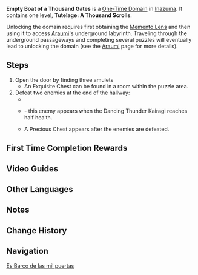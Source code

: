 {{Domain Infobox
|image        = Domain Empty Boat of a Thousand Gates.png
|type         = One-Time
|description  = This [[tengu]] annex dwelling that floats upon the sea like a lonesome boat once played host to the somewhat famous "[[Yougou Three]]," and this would later become the cage in which they, having despaired, spent the rest of their days.<ref group="Note">The English translation "and this would later become the cage in which they ([[Yougou Three]]), having despaired, spent the rest of their days." has somewhat deviated from the original Chinese  "后来成了此人灰心之后虚度余生的樊笼，沉入了海下." The phrase 此人 (lit. "this person") is an archaic expression which is almost always used as a singular. Therefore, a more plausible interpretation would be "Thereafter, [this boat] became the house of seclusion (lit. bird cage) in which this person ([[Reizenbou]]), having despaired, spent the rest of of her days in vain and [the boat] finally sunk into the sea."</ref>
|region       = Inazuma
|area         = Narukami Island
|subarea      = Araumi
|requiredAR   = 30
|recLevel     = WL-dependent <!--88 (WL8)-->
|recElements  = Pyro, Electro, Cryo, Anemo
}}
{{Description|This was once the final abode of a [[Reizenbou|tengu warrior]] incarnate. Having since forsaken the world, it falls to you to solve the riddle they left behind and defeat the trespassing bandits.}}
'''Empty Boat of a Thousand Gates''' is a [[One-Time Domain]] in [[Inazuma]]. It contains one level, '''Tutelage: A Thousand Scrolls'''.

Unlocking the domain requires first obtaining the [[Memento Lens]] and then using it to access [[Araumi]]'s underground labyrinth. Traveling through the underground passageways and completing several puzzles will eventually lead to unlocking the domain (see the [[Araumi]] page for more details).

==Steps==
#Open the door by finding three amulets
#*An Exquisite Chest can be found in a room within the puzzle area.
#Defeat two enemies at the end of the hallway:
#*{{Enemy|Kairagi: Dancing Thunder}}
#*{{Enemy|Kairagi: Fiery Might}} - this enemy appears when the Dancing Thunder Kairagi reaches half health.
#*A Precious Chest appears after the enemies are defeated.

==First Time Completion Rewards==
{{Card|Primogem|40}}{{Card|Adventure EXP|500}}{{Card|Electro Sigil|5}}{{Card|Morning Dew's Moment|1|rarity=4|stars=1}}{{Card|Guide to Light|2}}{{Card|Hero's Wit|3}}{{Card|Mystic Enhancement Ore|5}}{{Card|Mora|30,000}}

==Video Guides==
{{EVT
|video1   = https://youtu.be/n6f7RW9qINA
|caption1 = Quest Guide
}}

==Other Languages==
{{Other Languages
|en      = Empty Boat of a Thousand Gates
|zhs     = 千门虚舟
|zhs_rm  = Qiān Mén Xū Zhōu
|zht     = 千門虛舟
|zht_rm  = Qiān Mén Xū Zhōu
|zh_tl   = Empty Boat of a Thousand Gates
|ja      = 千門の虚舟
|ja_rm   = Senmon no Utsuro-bune
|ja_tl   = {{w|Utsuro-bune|Empty Boat}} of a Thousand Gates
|ko      = 천 개 문의 허주
|ko_rm   = Cheon Gae Mun-ui Heoju
|ko_tl   = Empty Boat of a Thousand Gates
|es      = Barco de las mil puertas
|es_tl   = Boat of the Thousand Doors
|fr      = Navire aux mille portes
|fr_tl   = Ship of a Thousand Gates
|ru      = Пустая лодка тысячи дверей
|ru_tl   = 
|th      = เรือที่เวิ้งว้างกับเส้นทางนับพัน
|th_rm   = 
|th_tl   = Empty Boat and a Thousand Paths
|vi      = Con Thuyền Ngàn Cổng
|vi_tl   = 
|de      = Leeres Boot mit tausend Toren
|de_tl   = Empty Boat with a Thousand Gates
|id      = Empty Boat of a Thousand Gates
|pt      = Barco Vazio dos Mil Portões
|pt_tl   = 
}}

==Notes==
{{Reflist|note=1}}

==Change History==
{{Change History|2.0}}

==Navigation==
{{Domain Navbox|Permanent}}

[[Es:Barco de las mil puertas]]